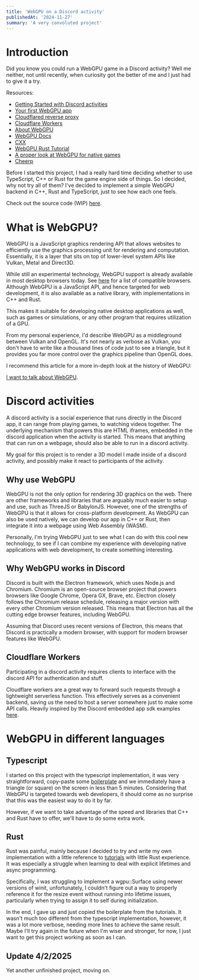 ```yaml
---
title: 'WebGPU on a Discord activity'
publishedAt: '2024-11-27'
summary: 'A very convoluted project'
---
```


# Introduction

Did you know you could run a WebGPU game in a Discord activity? Well me neither, not until recently, when curiosity got the better of me and I just had to give it a try.

Resources:
- [Getting Started with Discord activities](https://discord.com/developers/docs/activities/building-an-activity)
- [Your first WebGPU app](https://codelabs.developers.google.com/your-first-webgpu-app)
- [Cloudflared reverse proxy](https://developers.cloudflare.com/cloudflare-one/connections/connect-networks/get-started/create-local-tunnel/)
- [Cloudflare Workers](https://developers.cloudflare.com/workers/get-started/dashboard/)
- [About WebGPU](https://cohost.org/mcc/post/1406157-i-want-to-talk-about-webgpu)
- [WebGPU Docs](https://www.w3.org/TR/webgpu/)
- [CXX](https://cxx.rs/tutorial.html)
- [WebGPU Rust Tutorial](https://sotrh.github.io/learn-wgpu/)
- [A proper look at WebGPU for native games](https://www.youtube.com/watch?v=DdMl4E7xQEY)
- [Cheerp](https://cheerp.io/docs/getting-started/tour)

Before I started this project, I had a really hard time deciding whether to use TypeScript, C++ or Rust for the game engine side of things. So I decided, why not try all of them?
I've decided to implement a simple WebGPU backend in C++, Rust and TypeScript, just to see how each one feels.

Check out the source code (WIP) [here](https://github.com/ksxjltze/discord-webgpu-activity).

# What is WebGPU?
WebGPU is a JavaScript graphics rendering API that allows websites to efficiently use the graphics processing unit for rendering and computation.
Essentially, it is a layer that sits on top of lower-level system APIs like Vulkan, Metal and Direct3D.

While still an experimental technology, WebGPU support is already available in most desktop browsers today. See [here](https://developer.mozilla.org/en-US/docs/Web/API/WebGPU_API#browser_compatibility) for a list of compatible browsers.
Although WebGPU is a JavaScript API, and hence targeted for web development, it is also available as a native library, with implementations in C++ and Rust.

This makes it suitable for developing native desktop applications as well, such as games or simulations, or any other program that requires utilization of a GPU.

From my personal experience, I'd describe WebGPU as a middleground between Vulkan and OpenGL. 
It's not nearly as verbose as Vulkan, you don't have to write like a thousand lines of code just to see a triangle, but it provides you far more control over the graphics pipeline than OpenGL does.

I recommend this article for a more in-depth look at the history of WebGPU:

[I want to talk about WebGPU](https://cohost.org/mcc/post/1406157-i-want-to-talk-about-webgpu).

# Discord activities
A discord activity is a social experience that runs directly in the Discord app, it can range from playing games, to watching videos together.
The underlying mechanism that powers this are HTML iframes, embedded in the discord application when the activity is started.
This means that anything that can run on a webpage, should also be able to run in a discord activity.

My goal for this project is to render a 3D model I made inside of a discord activity, and possibly make it react to participants of the activity.

## Why use WebGPU
WebGPU is not the only option for rendering 3D graphics on the web. There are other frameworks and libraries that are arguably much easier to setup and use, such as ThreeJS or BabylonJS.
However, one of the strengths of WebGPU is that it allows for cross-platform development. As WebGPU can also be used natively, we can develop our app in C++ or Rust, then integrate it into a webpage using Web Assembly (WASM).

Personally, I'm trying WebGPU just to see what I can do with this cool new technology, to see if I can combine my experience with developing native applications with web development, to create something interesting.

## Why WebGPU works in Discord
Discord is built with the Electron framework, which uses Node.js and Chromium. Chromium is an open-source browser project that powers browsers like Google Chrome, Opera GX, Brave, etc.
Electron closely follows the Chromium release schedule, releasing a major version with every other Chromium version released. This means that Electron has all the cutting edge browser features, including WebGPU.

Assuming that Discord uses recent versions of Electron, this means that Discord is practically a modern browser, with support for modern browser features like WebGPU.

## Cloudflare Workers
Participating in a discord activity requires clients to interface with the discord API for authentication and stuff.

Cloudflare workers are a great way to forward such requests through a lightweight serverless function.
This effectively serves as a convenient backend, saving us the need to host a server somewhere just to make some API calls.
Heavily inspired by the Discord embedded app sdk examples [here](https://github.com/discord/embedded-app-sdk-examples).

# WebGPU in different languages

## Typescript
I started on this project with the typescript implementation, it was very straightforward, copy-paste some [boilerplate](https://codelabs.developers.google.com/your-first-webgpu-app) and we immediately have a triangle (or square) on the screen in less than 5 minutes.
Considering that WebGPU is targeted towards web developers, it should come as no surprise that this was the easiest way to do it by far.

However, if we want to take advantage of the speed and libraries that C++ and Rust have to offer, we'll have to do some extra work.

## Rust
Rust was painful, mainly because I decided to try and write my own implementation with a little reference to [tutorials](https://sotrh.github.io/learn-wgpu/) with little Rust experience. It was especially a struggle when learning to deal with explicit lifetimes and async programming.

Specifically, I was struggling to implement a wgpu::Surface using newer versions of winit, unfortunately, I couldn't figure out a way to properly reference it for the resize event without running into lifetime issues, particularly when trying to assign it to self during initialization.

In the end, I gave up and just copied the boilerplate from the tutorials. It wasn't much too different from the typescript implementation, however, it was a lot more verbose, needing more lines to achieve the same result.
Maybe I'll try again in the future when I'm wiser and stronger, for now, I just want to get this project working as soon as I can.

## Update 4/2/2025

Yet another unfinished project, moving on.